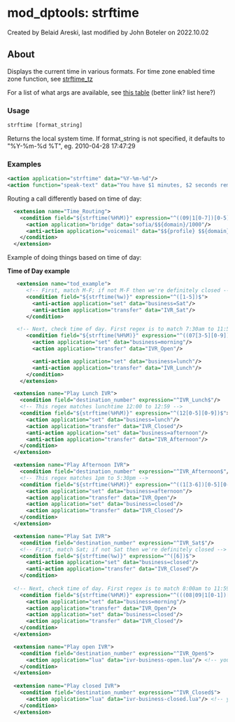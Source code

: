 
# mod_dptools: strftime 

 Created by  Belaid Areski, last modified by  John Boteler on 2022.10.02

## About

Displays the current time in various formats. For time zone enabled time zone function, see [strftime\_tz](./6586522.mdx#about)

For a list of what args are available, see [this table](http://www.cplusplus.com/reference/clibrary/ctime/strftime/) (better link? list here?)

### Usage

```xml
strftime [format_string] 
```

Returns the local system time. If format_string is not specified, it defaults to "%Y-%m-%d %T", eg. 2010-04-28 17:47:29

### Examples

```xml
<action application="strftime" data="%Y-%m-%d"/>
<action function="speak-text" data="You have $1 minutes, $2 seconds remaining ${strftime(%Y-%m-%d)}"/>
```

Routing a call differently based on time of day:

```xml
  <extension name="Time_Routing">
    <condition field="${strftime(%H%M)}" expression="^((09|1[0-7])[0-5][0-9]|1800)$">
      <action application="bridge" data="sofia/$${domain}/1000"/>
      <anti-action application="voicemail" data="$${profile} $${domain} 1000"/>
    </condition>
  </extension>
```

Example of doing things based on time of day:

**Time of Day example**

```xml
   <extension name="tod_example">
      <!-- First, match M-F; if not M-F then we're definitely closed -->
      <condition field="${strftime(%w)}" expression="^([1-5])$">
        <anti-action application="set" data="business=Sat"/>
        <anti-action application="transfer" data="IVR_Sat"/>
      </condition>

   <!-- Next, check time of day. First regex is to match 7:30am to 11:59am -->
      <condition field="${strftime(%H%M)}" expression="^((07[3-5][0-9])|((08|09|1[0-1])[0-5][0-9]))$">
        <action application="set" data="business=morning"/>
        <action application="transfer" data="IVR_Open"/>

	    <anti-action application="set" data="business=lunch"/>
        <anti-action application="transfer" data="IVR_Lunch"/>
      </condition>
    </extension>

  <extension name="Play Lunch IVR">
    <condition field="destination_number" expression="^IVR_Lunch$"/>
    <!-- This regex matches lunchtime 12:00 to 12:59 -->
    <condition field="${strftime(%H%M)}" expression="^(12[0-5][0-9])$">
      <action application="set" data="business=lunch"/>
      <action application="transfer" data="IVR_Closed"/>
	  <anti-action application="set" data="business=afternoon"/>
      <anti-action application="transfer" data="IVR_Afternoon"/>
    </condition>
  </extension>

  <extension name="Play Afternoon IVR">
    <condition field="destination_number" expression="^IVR_Afternoon$"/>
    <!-- This regex matches 1pm to 5:30pm -->
    <condition field="${strftime(%H%M)}" expression="^((1[3-6])[0-5][0-9]|17[0-2][0-9])$">
      <action application="set" data="business=afternoon"/>
      <action application="transfer" data="IVR_Open"/>
	  <action application="set" data="business=closed"/>
      <action application="transfer" data="IVR_Closed"/>
    </condition>
  </extension>

  <extension name="Play Sat IVR">
    <condition field="destination_number" expression="^IVR_Sat$"/>
    <!-- First, match Sat; if not Sat then we're definitely closed -->
    <condition field="${strftime(%w)}" expression="^([6])$">
      <anti-action application="set" data="business=closed"/>
      <anti-action application="transfer" data="IVR_Closed"/>
    </condition>
	  
  <!-- Next, check time of day. First regex is to match 8:00am to 11:59am -->
    <condition field="${strftime(%H%M)}" expression="^(((08|09|1[0-1])[0-5][0-9]))$">
      <action application="set" data="business=morning"/>
      <action application="transfer" data="IVR_Open"/>
	  <action application="set" data="business=closed"/>
      <action application="transfer" data="IVR_Closed"/>
    </condition>
  </extension>

  <extension name="Play open IVR">
    <condition field="destination_number" expression="^IVR_Open$">
      <action application="lua" data="ivr-business-open.lua"/> <!-- your "open" Lua script here -->
    </condition>
  </extension>
 
  <extension name="Play closed IVR">
    <condition field="destination_number" expression="^IVR_Closed$">
      <action application="lua" data="ivr-business-closed.lua"/> <!-- your "closed" Lua script here -->
    </condition>
  </extension>
```


